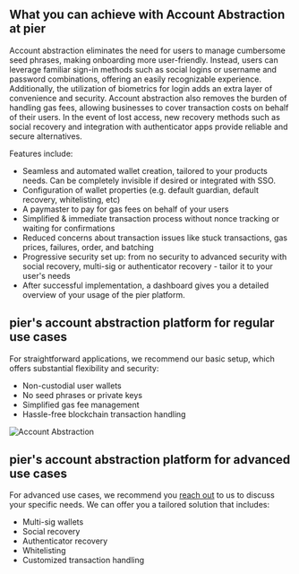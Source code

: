 
## What you can achieve with Account Abstraction at pier

Account abstraction eliminates the need for users to manage cumbersome seed phrases, making onboarding more user-friendly. Instead, users can leverage familiar sign-in methods such as social logins or username and password combinations, offering an easily recognizable experience. Additionally, the utilization of biometrics for login adds an extra layer of convenience and security. Account abstraction also removes the burden of handling gas fees, allowing businesses to cover transaction costs on behalf of their users. In the event of lost access, new recovery methods such as social recovery and integration with authenticator apps provide reliable and secure alternatives.

Features include:

- Seamless and automated wallet creation, tailored to your products needs. Can be completely invisible if desired or integrated with SSO.
- Configuration of wallet properties (e.g. default guardian, default recovery, whitelisting, etc)
- A paymaster to pay for gas fees on behalf of your users
- Simplified & immediate transaction process without nonce tracking or waiting for confirmations
- Reduced concerns about transaction issues like stuck transactions, gas prices, failures, order, and batching
- Progressive security set up: from no security to advanced security with social recovery, multi-sig or authenticator recovery - tailor it to your user's needs
- After successful implementation, a dashboard gives you a detailed overview of your usage of the pier platform.

## pier's account abstraction platform for regular use cases

For straightforward applications, we recommend our basic setup, which offers substantial flexibility and security:

- Non-custodial user wallets
- No seed phrases or private keys
- Simplified gas fee management
- Hassle-free blockchain transaction handling

<Image
  src="/images/account-abstraction-simple.svg"
  alt="Account Abstraction"
  width={600}
  height={500}
/>

## pier's account abstraction platform for advanced use cases

For advanced use cases, we recommend you [reach out](https://outlook.office365.com/owa/calendar/pierdemo@pierwallet.com/bookings/) to us to discuss your specific needs. We can offer you a tailored solution that includes:

- Multi-sig wallets
- Social recovery
- Authenticator recovery
- Whitelisting
- Customized transaction handling
